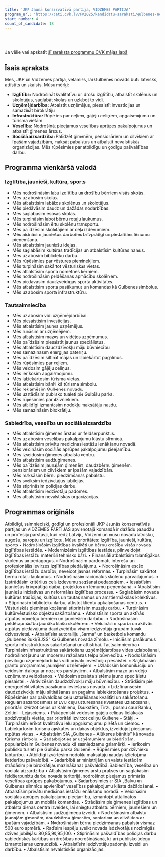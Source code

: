 ```yaml
---
title: 'JKP Jaunā konservatīvā partija, VIDZEMES PARTIJA'
program_url: 'https://dati.cvk.lv/PV2025/kandidatu-saraksti/gulbenes-novads/jkp-jauna-konservativa-partija-vidzemes-partija'
start_number: 4
count_of_candidate: 18
---
```



<Badge text="Izglītības kvalitāte" variant="note" size="small" /> <Badge text="Uzņēmējdarbības atbalsts" variant="note" size="small" /> <Badge text="Ceļu infrastruktūra" variant="note" size="small" /> <Badge text="Veselības aprūpes pieejamība" variant="note" size="small" /> <Badge text="Sociālā aizsardzība ģimenēm" variant="note" size="small" />

<br/><br/> 

<Card title='Šis ir mākslīga intelekta ģenerēts apraksts' icon='starlight'>
    Ja vēlie vari apskatīt <a href={frontmatter.program_url} target='_blank'>šī saraksta programmu CVK mājas lapā</a>
    </Card>

## Īsais apraksts

Mēs, JKP un Vidzemes partija, vēlamies, lai Gulbenes novads būtu latvisks, attīstīts un skaists. Mūsu mērķi:

*   **Izglītība:** Nodrošināt kvalitatīvu un drošu izglītību, atbalstīt skolēnus un skolotājus, saglabāt skolas un uzlabot to vidi.
*   **Uzņēmējdarbība:** Atbalstīt uzņēmējus, piesaistīt investīcijas un samazināt birokrātiju.
*   **Infrastruktūra:** Rūpēties par ceļiem, gājēju celiņiem, apgaismojumu un tūrisma vietām.
*   **Veselība:** Nodrošināt pieejamus veselības aprūpes pakalpojumus un atbalstīt ģimenes ārstus.
*   **Sociālā aizsardzība:** Palīdzēt ģimenēm, pensionāriem un cilvēkiem ar īpašām vajadzībām, maksāt pabalstus un atbalstīt nevalstiskās organizācijas. Mēs rūpēsimies par atbildīgu un godīgu pašvaldības darbu.

## Programma vienkāršā valodā

### Izglītība, jaunieši, kultūra, sports
*   Mēs nodrošināsim labu izglītību un drošību bērniem visās skolās.
*   Mēs uzlabosim skolas.
*   Mēs atbalstīsim labākos skolēnus un skolotājus.
*   Mēs piedāvāsim daudz un dažādas nodarbības.
*   Mēs saglabāsim esošās skolas.
*   Mēs turpināsim labot bērnu rotaļu laukumus.
*   Mēs nodrošināsim ērtu skolēnu transportu.
*   Mēs palīdzēsim skolotājiem ar ceļa izdevumiem.
*   Mēs aicināsim jauniešus darboties brīvprātīgi un piedalīties lēmumu pieņemšanā.
*   Mēs atbalstīsim jauniešu idejas.
*   Mēs saglabāsim kultūras tradīcijas un atbalstīsim kultūras namus.
*   Mēs uzlabosim bibliotēku darbu.
*   Mēs rūpēsimies par vēstures pieminekļiem.
*   Mēs turpināsim sakārtot vēsturiskas vietas.
*   Mēs atbalstīsim sporta nometnes bērniem.
*   Mēs nodrošināsim peldēšanas apmācību skolēniem.
*   Mēs piedāvāsim daudzveidīgas sporta aktivitātes.
*   Mēs atbalstīsim sporta pasākumus un komandas kā Gulbenes simbolus.
*   Mēs uzlabosim sporta infrastruktūru.

### Tautsaimniecība
*   Mēs uzlabosim vidi uzņēmējdarbībai.
*   Mēs piesaistīsim investīcijas.
*   Mēs atbalstīsim jaunos uzņēmējus.
*   Mēs runāsim ar uzņēmējiem.
*   Mēs atbalstīsim mazos un vidējos uzņēmumus.
*   Mēs palīdzēsim piesaistīt jaunus speciālistus.
*   Mēs atbalstīsim daudzdzīvokļu māju būvniecību.
*   Mēs samazināsim enerģijas patēriņu.
*   Mēs palīdzēsim siltināt mājas un labiekārtot pagalmus.
*   Mēs rūpēsimies par ceļiem.
*   Mēs veidosim gājēju celiņus.
*   Mēs ierīkosim apgaismojumu.
*   Mēs labiekārtosim tūrisma vietas.
*   Mēs atbalstīsim bānīti kā tūrisma simbolu.
*   Mēs reklamēsim Gulbenes novadu.
*   Mēs uzstādīsim publisko tualeti pie Gulbīšu parka.
*   Mēs rūpēsimies par dzīvniekiem.
*   Mēs atbildīgi izmantosim nodokļu maksātāju naudu.
*   Mēs samazināsim birokrātiju.

### Sabiedrība, veselība un sociālā aizsardzība
*   Mēs atbalstīsim ģimenes ārstus un feldšerpunktus.
*   Mēs uzlabosim veselības pakalpojumu klāstu slimnīcā.
*   Mēs atbalstīsim privātu medicīnas iestāžu ienākšanu novadā.
*   Mēs veicināsim sociālās aprūpes pakalpojumu pieejamību.
*   Mēs izveidosim ģimenes atbalsta centru.
*   Mēs atbalstīsim audžuģimenes.
*   Mēs palīdzēsim jaunajām ģimenēm, daudzbērnu ģimenēm, pensionāriem un cilvēkiem ar īpašām vajadzībām.
*   Mēs maksāsim bērnu piedzimšanas pabalstu.
*   Mēs sveiksim iedzīvotājus jubilejās.
*   Mēs stiprināsim policijas darbu.
*   Mēs atbalstīsim iedzīvotāju padomes.
*   Mēs atbalstīsim nevalstiskās organizācijas.

## Programmas oriģināls

Atbildīgi, saimnieciski, godīgi un profesionāli
JKP Jaunās konservatīvās partijas un VIDZEMES PARTIJAS apvienotajā komandā ir dažādu paaudžu un profesiju pārstāvji, kuri redz Latviju, Vidzemi un mūsu novadu latvisku, augošu, sakoptu un izglītotu.
Mūsu prioritātes:
Izglītība, jaunieši, kultūra, sports
• Nodrošināsim izglītības kvalitāti un bērnu drošību visās novada izglītības iestādēs.
• Modernizēsim izglītības iestādes, pilnveidojot izglītības iestāžu materiāli tehnisko bāzi.
• Finansiāli atbalstīsim talantīgākos skolēnus un pedagogus.
• Nodrošināsim pārdomātu interešu un profesionālās ievirzes izglītības piedāvājumu.
• Nodrošināsim esošo izglītības iestāžu darbību, neveicot jaunas reformas.
• Turpināsim sakārtot bērnu rotaļu laukumus.
• Nodrošināsim racionālus skolēnu pārvadājumus.
• Izstrādāsim kritērijus ceļa izdevumu segšanai pedagogiem.
• Iesaistīsim jauniešus brīvprātīgā darbā, projektos un lēmumu pieņemšanā.
• Atbalstīsim jauniešu iniciatīvas un neformālas izglītības procesus.
• Saglabāsim novada kultūras tradīcijas, kultūras un tautas namus un amatiermākslas kolektīvus.
• Stiprināsim bibliotēku darbu, attīstot klientu apkalpošanas centrus.
• Vēsturiskās piemiņas kopšanai stiprināsim muzeju darbu.
• Turpināsim kultūrvēsturisko objektu sakārtošanu.
• Atbalstīsim sporta un aktīvās atpūtas nometņu bērniem un jauniešiem darbību.
• Nodrošināsim peldētapmācību jaunāko klašu skolēniem.
• Veicināsim sporta un aktīvās atpūtas piedāvājuma daudzveidību visām iedzīvotāju grupām tuvāk dzīvesvietai.
• Atbalstīsim autoralliju „Sarma” un basketbola komandu „Gulbenes Buki/BJSS” kā Gulbenes novada zīmolu.
• Iniciēsim pasākumus sporta infrastruktūras sakārtošanai un attīstībai.
Tautsaimniecība
• Turpināsim infrastruktūras sakārtošanu uzņēmējdarbības vides uzlabošanai, nodrošinot jaunu un modernu ražošanas telpu būvniecību.
• Nodrošināsim pievilcīgu uzņēmējdarbības vidi privāto investīciju piesaistei.
• Saglabāsim grantu programmas jaunajiem uzņēmējiem.
• Uzlabosim komunikāciju un veidosim dialogu ar nozares pārstāvjiem.
• Atbalstīsim mazo un vidējo uzņēmumu veidošanos.
• Veidosim atbalsta sistēmu jauno speciālistu piesaistei.
• Aktivizēsim daudzdzīvokļu māju būvniecību.
• Strādāsim pie energoefektivitātes pasākumu ieviešanas novadā.
• Līdzfinansēsim daudzdzīvokļu māju siltināšanas un pagalmu labiekārtošanas projektus.
• Rūpēsimies par pašvaldības ceļu uzturēšanas kvalitāti un sakārtošanu. Regulāri sadarbosimies ar LVC ceļu uzturēšanas kvalitātes uzlabošanai, prioritāri izvirzot ceļus uz Kalnienu, Daukstēm, Tirzu, posmu caur Ranku, Zeltiņi – Lejasciems.
• Pakāpeniski veidosim gājēju celiņus lielākajās apdzīvotajās vietās, par prioritāti izvirzot celiņu Gulbene – Stāķi.
• Turpināsim ierīkot kvalitatīvu ielu apgaismojumu pilsētā un ciemos.
• Labiekārtosim tūrisma apskates un dabas objektus, izveidojot pieejamas atpūtas vietas.
• Atbalstīsim SIA „Gulbenes – Alūksnes bānītis” kā novada tūrisma simbolu.
• Sadarbojoties ar uzņēmumiem un biedrībām, popularizēsim Gulbenes novadu kā sasniedzamu galamērķi.
• Ierīkosim publisko tualeti pie Gulbīšu parka Gulbenē.
• Rūpēsimies par dzīvnieku labturību.
• Atbildīgi izvērtēsim nodokļu maksātāju naudas izlietojuma lietderību pašvaldībā.
• Sadarbībā ar ministrijām un valsts iestādēm strādāsim pie birokrātijas mazināšanas pašvaldībā.
Sabiedrība, veselība un sociālā aizsardzība
• Atbalstīsim ģimenes ārstu prakses un saglabāsim feldšerpunktu darbu novada teritorijā, nodrošinot pieejamus primārās veselības aprūpes pakalpojumus.
• Sadarbosimies ar SIA „Balvu un Gulbenes slimnīcu apvienība” veselības pakalpojumu klāsta dažādošanai.
• Atbalstīsim privātu medicīnas iestāžu ienākšanu novadā.
• Veicināsim sociālās aprūpes pakalpojumu pieejamību, izmantojot attālinātos pakalpojumus un mobilās komandas.
• Strādāsim pie ģimenes izglītības un atbalsta dienas centra izveides, lai sniegtu atbalstu bērniem, jauniešiem un ģimenēm.
• Atbalstīsim audžuģimeņu izveidi.
• Nodrošināsim atbalstu jaunajām ģimenēm, daudzbērnu ģimenēm, senioriem un cilvēkiem ar īpašām vajadzībām.
• Nodrošināsim bērnu piedzimšanas pabalstu vismaz 500 euro apmērā.
• Radīsim iespēju sveikt novada iedzīvotājus nozīmīgās dzīves jubilejās: 80,85,90,95,100.
• Stiprināsim pašvaldības policijas darbu sabiedriskās kārtības un drošības nodrošināšanā, kā arī publisko ūdeņu izmantošanas uzraudzībā.
• Atbalstīsim iedzīvotāju padomju izveidi un darbību.
• Atbalstīsim nevalstiskās organizācijas.
